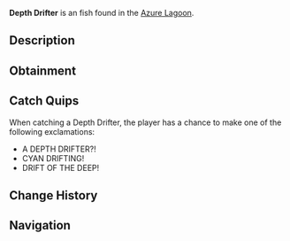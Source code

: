{{FishInfobox
|image          = Depth Drifter.png
|rarity         = Exotic
|sea            = Second Sea
|location       = [[Azure Lagoon]]
|sublocation    = 
|sources        = Fishing Rod
|radar_location = 
|prog_speed     = -92
|xp             = 5000
|weather        = Windy
|time           = 
|season         = Summer
|bait           = Golden Worm
|base_weight    = 1800
|base_value     = 7500
|weight_range   = 1080
|base_chance    = 1
|base_resil     = 1
}}
'''Depth Drifter''' is an {{Rarity|Exotic}} fish found in the [[Azure Lagoon]].

== Description ==
{{Description|A cyan blue fish with large light blue fins, drifting through the lagoon’s abyss.|Bestiary Entry}}

== Obtainment ==
{{Description|It floats where the winds stir the depths.|Bestiary Hint}}
{{Fish Availability|
Azure Lagoon
|top_rods      = 
Great Rod of Oscar\27989.02\198460.16;
Astralhook Rod\25216.61\196246.19;
Fang of the Eclipse\23169.96\228603.87;
Azure Of Lagoon\15924.97\148997.89;
Free Spirit Rod\14313.98\121046.81;
Rod Of The Exalted One\4581.39\40544.02;
Blazebringer Rod\9241.94\81137.53;
Leviathan's Fang Rod\6808.12\61294.61;
Challenger's Rod\12335.95\115708.34;
Seraphic Rod\10266.13\99418.34;
Ethereal Prism Rod\8429.32\79453.89;
Verdant Shear Rod\8061.92\72535.66;
No-Life Rod\6784.01\63978.87;
Rod Of The Forgotten Fang\6456.52\58384.8;
Depthseeker Rod\4996.85\49026.86;
Trident Rod\4842.46\43569.13;
Rod Of The Depths\3540.86\32515.73;
Avalanche Rod\3322.74\32678.02;
Volcanic Rod\2834.14\27176;
Steady Rod\2831.02\29071.17;
Zeus Rod\2133.62\20458.93
|recommended   = Astralhook Rod
}}

== Catch Quips ==
When catching a Depth Drifter, the player has a chance to make one of the following exclamations:
* A DEPTH DRIFTER?!
* CYAN DRIFTING!
* DRIFT OF THE DEEP!

== Change History ==
{{Change History|{{subst:Current Version}}}}

== Navigation ==
{{Fish Navbox|Azure Lagoon}}